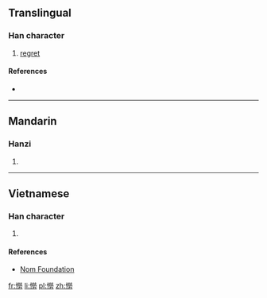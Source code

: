 ==Translingual==

===Han character===
{{Han char|rn=61|rad=心|as=12|sn=15|four=|canj=心火火尸 (PFFS)|ids=⿰[[忄]][[勞]]}}

# [[regret]]

====References====
* {{Han ref|kx=0403.210|dkj=11241|dj=0743.230|hdz=42356.090|uh=61A6|ud=24998}}

----

==Mandarin==

===Hanzi===
{{cmn-hanzi|pin=[[lào]] ([[lao4]])|wg=lao<sup>4</sup>}}

# {{defn|lang=cmn|sort=心12}}

----

==Vietnamese==

===Han character===
{{vi-readings|rs=心12| hanviet = nhờn}}

# {{defn|lang=vi|sort=心12}}

====References====
*[http://nomfoundation.org/common/nom_details.php?codepoint=61a6 Nom Foundation]

[[fr:憦]]
[[li:憦]]
[[pl:憦]]
[[zh:憦]]
